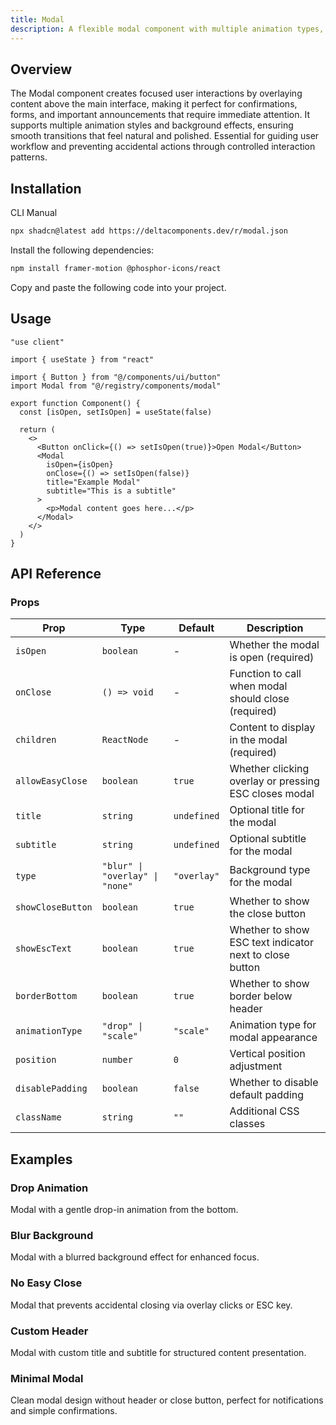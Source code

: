```yaml
---
title: Modal
description: A flexible modal component with multiple animation types, positioning options, and accessibility features built with Framer Motion.
---
```


<ComponentPreview name="modal-demo" />

## Overview

The Modal component creates focused user interactions by overlaying content above the main interface, making it perfect for confirmations, forms, and important announcements that require immediate attention. It supports multiple animation styles and background effects, ensuring smooth transitions that feel natural and polished. Essential for guiding user workflow and preventing accidental actions through controlled interaction patterns.

## Installation

<Tabs defaultValue="cli">

<TabsList>
  <TabsTrigger value="cli">CLI</TabsTrigger>
  <TabsTrigger value="manual">Manual</TabsTrigger>
</TabsList>

<TabsContent value="cli">

```bash
npx shadcn@latest add https://deltacomponents.dev/r/modal.json
```

</TabsContent>

<TabsContent value="manual">

<Steps>

<Step>Install the following dependencies:</Step>

```bash
npm install framer-motion @phosphor-icons/react
```

<Step>Copy and paste the following code into your project.</Step>

<ComponentSource name="modal" />

</Steps>

</TabsContent>

</Tabs>

## Usage

```tsx
"use client"

import { useState } from "react"

import { Button } from "@/components/ui/button"
import Modal from "@/registry/components/modal"

export function Component() {
  const [isOpen, setIsOpen] = useState(false)

  return (
    <>
      <Button onClick={() => setIsOpen(true)}>Open Modal</Button>
      <Modal
        isOpen={isOpen}
        onClose={() => setIsOpen(false)}
        title="Example Modal"
        subtitle="This is a subtitle"
      >
        <p>Modal content goes here...</p>
      </Modal>
    </>
  )
}
```

## API Reference

### Props

<div className="overflow-x-auto">

| Prop              | Type                            | Default     | Description                                             |
| ----------------- | ------------------------------- | ----------- | ------------------------------------------------------- |
| `isOpen`          | `boolean`                       | -           | Whether the modal is open (required)                    |
| `onClose`         | `() => void`                    | -           | Function to call when modal should close (required)     |
| `children`        | `ReactNode`                     | -           | Content to display in the modal (required)              |
| `allowEasyClose`  | `boolean`                       | `true`      | Whether clicking overlay or pressing ESC closes modal   |
| `title`           | `string`                        | `undefined` | Optional title for the modal                            |
| `subtitle`        | `string`                        | `undefined` | Optional subtitle for the modal                         |
| `type`            | `"blur" \| "overlay" \| "none"` | `"overlay"` | Background type for the modal                           |
| `showCloseButton` | `boolean`                       | `true`      | Whether to show the close button                        |
| `showEscText`     | `boolean`                       | `true`      | Whether to show ESC text indicator next to close button |
| `borderBottom`    | `boolean`                       | `true`      | Whether to show border below header                     |
| `animationType`   | `"drop" \| "scale"`             | `"scale"`   | Animation type for modal appearance                     |
| `position`        | `number`                        | `0`         | Vertical position adjustment                            |
| `disablePadding`  | `boolean`                       | `false`     | Whether to disable default padding                      |
| `className`       | `string`                        | `""`        | Additional CSS classes                                  |

</div>

## Examples

### Drop Animation

Modal with a gentle drop-in animation from the bottom.

<ComponentPreview name="modal-drop-demo" />

### Blur Background

Modal with a blurred background effect for enhanced focus.

<ComponentPreview name="modal-blur-demo" />

### No Easy Close

Modal that prevents accidental closing via overlay clicks or ESC key.

<ComponentPreview name="modal-no-overlay-close-demo" />

### Custom Header

Modal with custom title and subtitle for structured content presentation.

<ComponentPreview name="modal-custom-header-demo" />

### Minimal Modal

Clean modal design without header or close button, perfect for notifications and simple confirmations.

<ComponentPreview name="modal-minimal-demo" />
